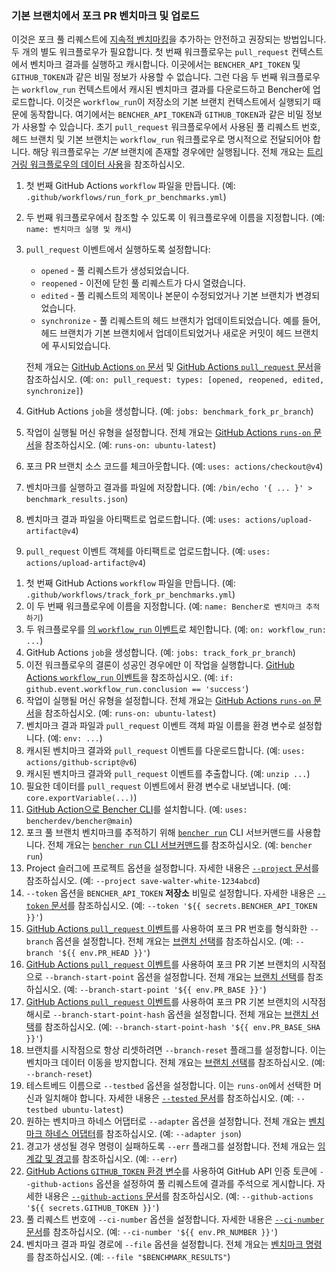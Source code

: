 
### 기본 브랜치에서 포크 PR 벤치마크 및 업로드

이것은 포크 풀 리퀘스트에 [지속적 벤치마킹][continuous benchmarking]을 추가하는 안전하고 권장되는 방법입니다.
두 개의 별도 워크플로우가 필요합니다.
첫 번째 워크플로우는 `pull_request` 컨텍스트에서 벤치마크 결과를 실행하고 캐시합니다.
이곳에서는 `BENCHER_API_TOKEN` 및 `GITHUB_TOKEN`과 같은 비밀 정보가 사용할 수 없습니다.
그런 다음 두 번째 워크플로우는 `workflow_run` 컨텍스트에서 캐시된 벤치마크 결과를 다운로드하고 Bencher에 업로드합니다.
이것은 `workflow_run`이 저장소의 기본 브랜치 컨텍스트에서 실행되기 때문에 동작합니다.
여기에서는 `BENCHER_API_TOKEN`과 `GITHUB_TOKEN`과 같은 비밀 정보가 사용할 수 있습니다.
초기 `pull_request` 워크플로우에서 사용된 풀 리퀘스트 번호, 헤드 브랜치 및 기본 브랜치는 `workflow_run` 워크플로우로 명시적으로 전달되어야 합니다.
해당 워크플로우는 _기본_ 브랜치에 존재할 경우에만 실행됩니다.
전체 개요는 [트리거링 워크플로우의 데이터 사용][github actions trigger workflow]을 참조하십시오.

<PullRequestsForkRunCode />

1. 첫 번째 GitHub Actions `workflow` 파일을 만듭니다.
   (예: `.github/workflows/run_fork_pr_benchmarks.yml`)
2. 두 번째 워크플로우에서 참조할 수 있도록 이 워크플로우에 이름을 지정합니다.
   (예: `name: 벤치마크 실행 및 캐시`)
3. `pull_request` 이벤트에서 실행하도록 설정합니다:
    - `opened` - 풀 리퀘스트가 생성되었습니다.
    - `reopened` - 이전에 닫힌 풀 리퀘스트가 다시 열렸습니다.
    - `edited` - 풀 리퀘스트의 제목이나 본문이 수정되었거나 기본 브랜치가 변경되었습니다.
    - `synchronize` - 풀 리퀘스트의 헤드 브랜치가 업데이트되었습니다.
      예를 들어, 헤드 브랜치가 기본 브랜치에서 업데이트되었거나 새로운 커밋이 헤드 브랜치에 푸시되었습니다.

   전체 개요는 [GitHub Actions `on` 문서][github actions on] 및 [GitHub Actions `pull_request` 문서][github action pull_request]을 참조하십시오.
   (예: `on: pull_request: types: [opened, reopened, edited, synchronize]`)
4. GitHub Actions `job`을 생성합니다.
   (예: `jobs: benchmark_fork_pr_branch`)
5. 작업이 실행될 머신 유형을 설정합니다.
   전체 개요는 [GitHub Actions `runs-on` 문서][github actions runs-on]을 참조하십시오.
   (예: `runs-on: ubuntu-latest`)
6. 포크 PR 브랜치 소스 코드를 체크아웃합니다.
   (예: `uses: actions/checkout@v4`)
7. 벤치마크를 실행하고 결과를 파일에 저장합니다.
   (예: `/bin/echo '{ ... }' > benchmark_results.json`)
8. 벤치마크 결과 파일을 아티팩트로 업로드합니다.
   (예: `uses: actions/upload-artifact@v4`)
9. `pull_request` 이벤트 객체를 아티팩트로 업로드합니다.
  (예: `uses: actions/upload-artifact@v4`)

<PullRequestsForkTrackCode />

1. 첫 번째 GitHub Actions `workflow` 파일을 만듭니다.
   (예: `.github/workflows/track_fork_pr_benchmarks.yml`)
2. 이 두 번째 워크플로우에 이름을 지정합니다.
   (예: `name: Bencher로 벤치마크 추적하기`)
3. 두 워크플로우를 [의 `workflow_run` 이벤트][github actions workflow_run]로 체인합니다.
   (예: `on: workflow_run: ...`)
4. GitHub Actions `job`을 생성합니다.
   (예: `jobs: track_fork_pr_branch`)
5. 이전 워크플로우의 결론이 성공인 경우에만 이 작업을 실행합니다. [GitHub Actions `workflow_run` 이벤트][github actions workflow_run]을 참조하십시오.
   (예: `if: github.event.workflow_run.conclusion == 'success'`)
6. 작업이 실행될 머신 유형을 설정합니다.
   전체 개요는 [GitHub Actions `runs-on` 문서][github actions runs-on]을 참조하십시오.
   (예: `runs-on: ubuntu-latest`)
7. 벤치마크 결과 파일과 `pull_request` 이벤트 객체 파일 이름을 환경 변수로 설정합니다.
   (예: `env: ...`)
8. 캐시된 벤치마크 결과와 `pull_request` 이벤트를 다운로드합니다.
   (예: `uses: actions/github-script@v6`)
9. 캐시된 벤치마크 결과와 `pull_request` 이벤트를 추출합니다.
   (예: `unzip ...`)
10. 필요한 데이터를 `pull_request` 이벤트에서 환경 변수로 내보냅니다.
    (예: `core.exportVariable(...)`)
11. [GitHub Action으로 Bencher CLI][bencher cli github action]를 설치합니다.
   (예: `uses: bencherdev/bencher@main`)
12. 포크 풀 브랜치 벤치마크를 추적하기 위해 <code><a href="/ko/docs/explanation/bencher-run/">bencher run</a></code> CLI 서브커맨드를 사용합니다.
    전체 개요는 [ `bencher run` CLI 서브커맨드][bencher run]를 참조하십시오.
    (예: `bencher run`)
13. Project 슬러그에 프로젝트 옵션을 설정합니다.
    자세한 내용은 [ `--project` 문서][project option]를 참조하십시오.
    (예: `--project save-walter-white-1234abcd`)
14. `--token` 옵션을 `BENCHER_API_TOKEN` **저장소** 비밀로 설정합니다.
    자세한 내용은 [ `--token` 문서][token option]를 참조하십시오.
    (예: `--token '${{ secrets.BENCHER_API_TOKEN }}'`)
15. [GitHub Actions `pull_request` 이벤트][github action pull_request]를 사용하여 포크 PR 번호를 형식화한 `--branch` 옵션을 설정합니다.
    전체 개요는 [브랜치 선택][branch selection branch]를 참조하십시오.
    (예: `--branch '${{ env.PR_HEAD }}'`)
16. [GitHub Actions `pull_request` 이벤트][branch selection start point]를 사용하여 포크 PR 기본 브랜치의 시작점으로 `--branch-start-point` 옵션을 설정합니다.
    전체 개요는 [브랜치 선택][branch selection start point]를 참조하십시오.
    (예: `--branch-start-point '${{ env.PR_BASE }}'`)
17. [GitHub Actions `pull_request` 이벤트][branch selection start point hash]를 사용하여 포크 PR 기본 브랜치의 시작점 해시로 `--branch-start-point-hash` 옵션을 설정합니다.
    전체 개요는 [브랜치 선택][branch selection start point hash]를 참조하십시오.
    (예: `--branch-start-point-hash '${{ env.PR_BASE_SHA }}'`)
18. 브랜치를 시작점으로 항상 리셋하려면 `--branch-reset` 플래그를 설정합니다.
    이는 벤치마크 데이터 이동을 방지합니다.
    전체 개요는 [브랜치 선택][branch selection branch reset]를 참조하십시오.
    (예: `--branch-reset`)
19. 테스트베드 이름으로 `--testbed` 옵션을 설정합니다.
    이는 `runs-on`에서 선택한 머신과 일치해야 합니다.
    자세한 내용은 [ `--tested` 문서][testbed option]를 참조하십시오.
    (예: `--testbed ubuntu-latest`)
20. 원하는 벤치마크 하네스 어댑터로 `--adapter` 옵션을 설정합니다.
    전체 개요는 [벤치마크 하네스 어댑터][adapters]를 참조하십시오.
    (예: `--adapter json`)
21. 경고가 생성될 경우 명령이 실패하도록 `--err` 플래그를 설정합니다.
    전체 개요는 [임계값 및 경고][alerts]를 참조하십시오.
    (예: `--err`)
22. [GitHub Actions `GITHUB_TOKEN` 환경 변수][github token]를 사용하여 GitHub API 인증 토큰에 `--github-actions` 옵션을 설정하여 풀 리퀘스트에 결과를 주석으로 게시합니다.
    자세한 내용은 [ `--github-actions` 문서][github actions option]를 참조하십시오.
    (예: `--github-actions '${{ secrets.GITHUB_TOKEN }}'`)
23. 풀 리퀘스트 번호에 `--ci-number` 옵션을 설정합니다.
    자세한 내용은 [ `--ci-number` 문서][ci number option]를 참조하십시오.
    (예: `--ci-number '${{ env.PR_NUMBER }}'`)
24. 벤치마크 결과 파일 경로에 `--file` 옵션을 설정합니다.
    전체 개요는 [벤치마크 명령][command argument]를 참조하십시오.
    (예: `--file "$BENCHMARK_RESULTS"`)


[github actions trigger workflow]: https://docs.github.com/en/actions/using-workflows/events-that-trigger-workflows#using-data-from-the-triggering-workflow
[github actions on]: https://docs.github.com/en/actions/using-workflows/workflow-syntax-for-github-actions#on
[github action pull_request]: https://docs.github.com/en/webhooks/webhook-events-and-payloads#pull_request
[github actions workflow_run]: https://docs.github.com/en/actions/using-workflows/events-that-trigger-workflows#workflow_run
[github actions runs-on]: https://docs.github.com/en/actions/using-workflows/workflow-syntax-for-github-actions#jobsjob_idruns-on
[bencher cli github action]: https://github.com/marketplace/actions/bencher-cli
[github token]: https://docs.github.com/en/actions/security-guides/automatic-token-authentication

[continuous benchmarking]: /ko/docs/explanation/continuous-benchmarking/
[bencher run]: /ko/docs/explanation/bencher-run/
[project option]: /ko/docs/explanation/bencher-run/#--project-project
[token option]: /ko/docs/explanation/bencher-run/#--token-token
[branch selection branch]: /ko/docs/explanation/branch-selection/#--branch-branch
[branch selection start point]: /ko/docs/explanation/branch-selection/#--branch-start-point-branch
[branch selection start point hash]: /ko/docs/explanation/branch-selection/#--branch-start-point-hash-hash
[branch selection branch reset]: /ko/docs/explanation/branch-selection/#--branch-reset
[testbed option]: /ko/docs/explanation/bencher-run/#--testbed-testbed
[adapters]: /ko/docs/explanation/adapters/
[alerts]: /ko/docs/explanation/thresholds/#alerts
[github actions option]: /ko/docs/explanation/bencher-run/#--github-actions-github_token
[ci number option]: /ko/docs/explanation/bencher-run/#--ci-id-id
[command argument]: /ko/docs/explanation/bencher-run/#benchmark-command

